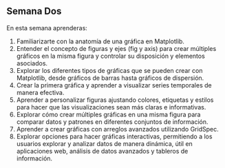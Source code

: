 ## Semana Dos


En esta semana aprenderas:

1. Familiarizarte con la anatomía de una gráfica en Matplotlib.
1. Entender el concepto de figuras y ejes (fig y axis) para crear múltiples gráficos en la misma figura y controlar su disposición y elementos asociados.
1. Explorar los diferentes tipos de gráficas que se pueden crear con Matplotlib, desde gráficos de barras hasta gráficos de dispersión.
1. Crear la primera gráfica y aprender a visualizar series temporales de manera efectiva.
1. Aprender a personalizar figuras ajustando colores, etiquetas y estilos para hacer que las visualizaciones sean más claras e informativas.
1. Explorar cómo crear múltiples gráficas en una misma figura para comparar datos y patrones en diferentes conjuntos de información.
1. Aprender a crear gráficas con arreglos avanzados utilizando GridSpec.
1. Explorar opciones para hacer gráficas interactivas, permitiendo a los usuarios explorar y analizar datos de manera dinámica, útil en aplicaciones web, análisis de datos avanzados y tableros de información.